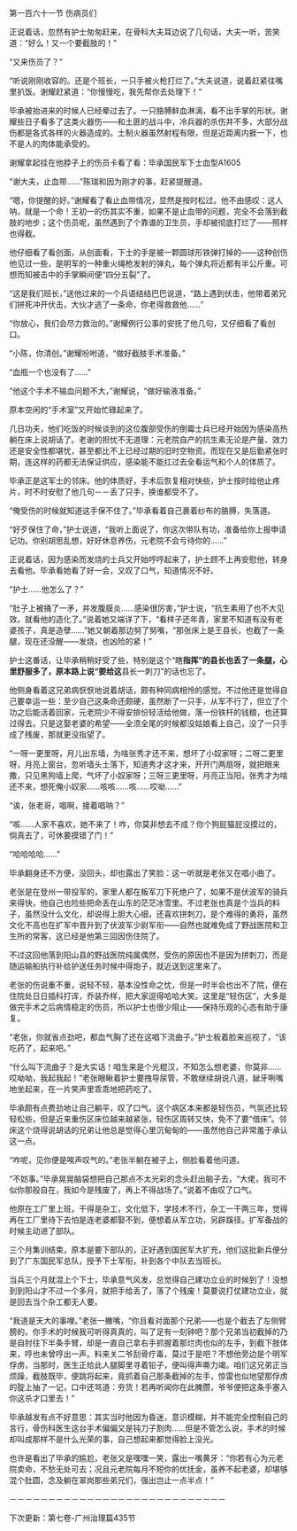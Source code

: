 

第一百六十一节 伤病员们

正说着话，忽然有护士匆匆赶来，在骨科大夫耳边说了几句话，大夫一听，苦笑道：“好么！又一个要截肢的！”

“又来伤员了？”

“听说刚刚收容的。还是个班长，一只手被火枪打烂了。”大夫说道，说着赶紧往嘴里扒饭。谢耀赶紧道：“你慢慢吃，我先帮你去处理下！”

毕承被抬进来的时候人已经晕过去了。一只胳膊鲜血淋漓，看不出手掌的形状。谢耀些日子看多了这类火器伤――和土匪的战斗中，冷兵器的杀伤并不多，大部分战伤都是各式各样的火器造成的。土制火器虽然射程有限，但是近距离内捱一下，也不是人的肉体能承受的。

谢耀拿起挂在他脖子上的伤员卡看了看：毕承国民军下士血型A1605

“谢大夫，止血带……”陈瑞和因为刚才的事，赶紧提醒道。

“嗯，你提醒的好。”谢耀看了看止血带情况，显然是按时松过。他不由感叹：这人呐，就是一个命！王初一的伤其实不重，如果不是止血带的问题，完全不会落到截肢的地步；这个伤员呢，虽然遇到了个靠谱的卫生员，手却被彻底打烂了――照样也得截。

他仔细看了看创面，从创面看，下士的手是被一颗圆球形铁弹打掉的――这种创伤他见过一些，是明军的一种重火绳枪发射的弹丸，每个弹丸将近都有半公斤重。可想而知被击中的手掌瞬间便“四分五裂”了。

“这是我们班长，”送他过来的一个兵语结结巴巴说道，“路上遇到伏击，他带着弟兄们拼死冲开伏击，大伙才逃了一条命，你老得救救他……”

“你放心，我们会尽力救治的。”谢耀例行公事的安抚了他几句，又仔细看了看创口。

“小陈，你清创。”谢耀吩咐道，“做好截肢手术准备。”

“血瓶一个也没有了……”

“他这个手术不输血问题不大，”谢耀说，“做好输液准备。”

原本空闲的“手术室”又开始忙碌起来了。

几日功夫，他们吃饭的时候谈到的这位腹部受伤的倒霉士兵已经开始因为感染高热躺在床上说胡话了。老谢的担忧不无道理：元老院自产的抗生素无论是产量、效力还是安全性都堪忧，甚至都比不上已经过期的旧时空物资。而现在又是后勤紧张时期，连这样的药都无法保证供应，感染能不能扛过去全看运气和个人的体质了。

毕承正是这军士的邻床。他的体质好，手术后恢复相对快些，护士按时给他止疼片，时不时安慰了他几句－－丢了只手，换谁都受不了。

“俺受伤的时候就知道这手保不住了。”毕承看着自己裹着纱布的胳膊，失落道。

“好歹保住了命，”护士说道，“我听上面说了，你这次带队有功，准备给你上报申请记功。你别胡思乱想，好好休息养伤，元老院不会亏待你的……”

正说着话，因为感染而发烧的士兵又开始哼哼起来了，护士顾不上再安慰他，转身去看他。毕承看她看了好一会，又叹了口气，知道情况不好。

“护士……他怎么了？”

“肚子上被捅了一矛，并发腹膜炎……感染很厉害，”护士说，“抗生素用了也不大见效。就看他的造化了。”说着她又端详了下，“看样子还年青，家里不知道有没有老婆孩子，真是造孽……”她又朝着那边努了努嘴，“那张床上是王县长，也截了一条腿，现在还没醒――发烧，也凶险的紧！”

护士这番话，让毕承稍稍好受了些，特别是这个“瞎**指挥”的县长也丢了一条腿，心里舒服多了，原本路上说“要给这**县长一刺刀”的话也忘了。

他侧身看着这兄弟病恹恹地说着胡话，颇有种同病相怜的感觉。不过他还是觉得自己要幸运一些：至少自己这条命还颇硬，虽然断了一只手，从军不行了，但立了个功之后能活着回家，元老院少不得安排份轻活给他做，落一份铁杆的钱粮，也还算过得去。只是这娶老婆的希望――全须全尾的时候都没姑娘看上自己，没了一只手成了残废，那就更没指望了。

“一呀一更里呀，月儿出东墙，为啥张秀才还不来，想坏了小奴家呀；二呀二更里呀，月亮上窗台，忽听墙头土落下，知道秀才这才来，开开门两扇呀，就把眼来撒，只见黑狗墙上爬，气坏了小奴家呀；三呀三更里呀，月亮正当阳，张秀才为啥还不来，想死俺小奴家……咳咳……咳……哎呦……”

“诶，张老哥，唱啊，接着唱呐？”

“咳……人家不喜欢，她不来了！咋，你莫非想去不成？你个狗屁猫屁没摸过的，倘真去了，可休要摸错了门！”

“哈哈哈哈……”

毕承翻身还不方便，没回头，却也露出了笑脸：这一听就是老张又在唱小曲了。

老张是在登州一带投军的，家里人都在叛军刀下死绝户了，如果不是伏波军的骑兵来得快，他自己也险些把命丢在山东的茫茫冰雪里。不过老张也真是个当兵的料子，虽然没什么文化，却说得上胆大心细，还喜欢拼刺刀，是个难得的勇将，虽然文化不高也在扩军中晋升到了伏波军少尉军衔――自然也就难免成了野战医院和卫生所的常客，这已经是他第三回因伤住院了。

不过这回他落到阳山县的野战医院纯属偶然，受伤的原因也不是因为拼刺刀，而是随运输船执行补给护送任务时候中得炮子，就近送到这里来了。

老张的伤说重不重，说轻不轻，基本没性命之忧，但是一时半会也出不了院，便在住院处日日插科打诨，乔装乔样，把大家逗得哈哈大笑。这里是“轻伤区”，大多是做完手术之后病情稳定的伤员，所以护士也很少阻止――保持乐观的心态有助于康复。

“老张，你就省点劲吧，都血气胸了还在这唱下流曲子。”护士板着脸来巡视了，“该吃药了，起来吧。”

“什么叫下流曲子？是大实话！咱生来是个光棍汉，不知怎么想老婆，你莫非……哎呦呦，我起我起！”老张眼瞅着护士要拽导尿管，不敢继续胡说八道，龇牙咧嘴地坐起来，在一片笑声里乖乖地把药吃了。

毕承颇有点费劲地让自己躺平，叹了口气。这个病区本来都是轻伤员，气氛还比较轻松些，但是近来重伤区床位越来越紧张，轻伤区周转又快，免不了要“借床”。邻床这个烧得说胡话的兄弟让他总是觉得心里沉甸甸的――虽然他自己非常羞于承认这一点。

“咋呢，见你便是唉声叹气的。”老张半躺在被子上，侧脸看着他问道。

“不妨事。”毕承晃晃脑袋想把自己那点不太光彩的念头赶出脑子去，“大佬，我可不似你那般自在，我如今是残废了，再上不得战场了。”说着不由叹了口气。

他原在工厂里上班，干得是杂工，文化低下，学技术不行，杂工一干两三年，觉得再在工厂里待下去怕是连老婆都娶不到，便想着从军立功，另辟蹊径。扩军备战的时候主动进了部队。

三个月集训结束，原本是要下部队的，正好遇到国民军大扩充，他们这批新兵便分到了广东国民军总队，授予下士军衔，补到各个中队去当班长。

当兵三个月就混上个下士，毕承意气风发，总觉得自己建功立业的时候到了！没想到到阳山才不过一个多月，就把手给丢了，落了个残废！莫要说打仗建功立业，就是回去当个杂工都无人要。

“我道是天大的事哩。”老张一撇嘴，“你且看对面那个兄弟——也是个截去了左侧臂膀的。你手术的时候我可听得真真的，叫了足有一刻钟吧？那个兄弟当初截掉的乃是自肘往下半条手臂，却是一直自己拿右手抓握着那烂肉也似的左手，到截下肢体来，哼也未曾哼出一声。料来关二爷刮骨疗毒，莫过于是吧？不想他旁边是个明军俘虏，当那时，医生正给此人腿脚里寻着铅子，便叫得声嘶力竭。咱们这兄弟正当烦躁，截肢既毕，便跳将起来，竟抓着自己那条截掉的左手，惊雷也似地望那俘虏的腚上抽了一记，口中还骂道：夯货！若再听闻你在此腌臜，爷爷便把这条手塞入你这杀才口里去！”

毕承越发有点不好意思：其实当时他因为昏迷，意识模糊，并不能完全控制自己的言行，骨伤科医生这台手术偏偏又是钝刀子割肉……但是不管怎么说，手术的时候却叫成那样不是什么光荣的事，自己想起来都觉得脸上没光。

也许是看出了毕承的尴尬，老张又是嘿嘿一笑，露出一嘴黄牙：“你若有心为元老院卖命，不愁无处可去；况且元老院每月不短你的优抚金，虽养不起老婆，却堪够混个肚圆，念及躺在翠岗那些弟兄们，强出岂止一点半点！”

－－－－－－－－－－－－－－－－－－－－－－－－－－－－

下次更新：第七卷-广州治理篇435节

